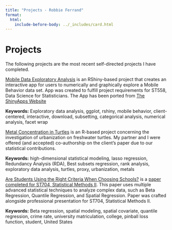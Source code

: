 ```yaml
---
title: "Projects - Robbie Ferrand"
format:
  html:
    include-before-body: ../_includes/card.html
---
```


::: {#page-content}
<h1>Projects</h1>

The following projects are the most recent self-directed projects I have completed.

[Mobile Data Exploratory Analysis](mobiledata.html) is an RShiny-based project that creates an interactive app for users to numerically and graphically explore a Mobile Behavior data set. App was created to fulfill project requirements for ST558, Data Science for Statisticians. The App has been ported from [The ShinyApps Website](https://rmferran.shinyapps.io/project_2_558/)

**Keywords:** Exploratory data analysis, ggplot, rshiny, mobile behavior, client-centered, interactive, download, subsetting, categorical analysis, numerical analysis, facet wrap


[Metal Concentration in Turtles](turtles.html) is an R-based project concerning the investigation of urbanization on freshwater turtles. My partner and I were offered (and accepted) co-authorship on the client's paper due to our statistical contributions.

**Keywords:** high-dimensional statistical modeling, lasso regression, Redundancy Analysis (RDA), Best subsets regression, rank analysis, exploratory data analysis, turtles, proxy, urbanization, metals


[Are Students Using the Right Criteria When Choosing Schools?](matric.html) is a [paper completed for ST704, Statistical Methods II](assets/paper.pdf). This paper uses multiple advanced statistical techniques to analyze complex data, such as Beta Regression, Quantile Regression, and Spatial Regression. Paper was crafted alongside professional presentation for ST704, Statistical Methods II.

**Keywords:** Beta regression, spatial modeling, spatial covariate, quantile regression, crime rate, university matriculation, college, pinball loss function, student, United States
:::
